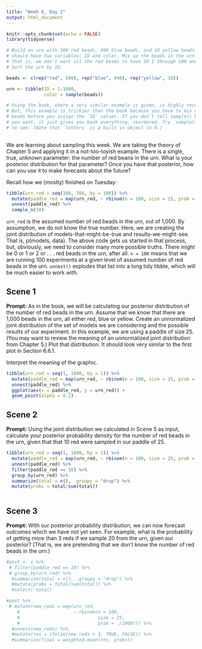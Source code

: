 ```yaml
---
title: "Week 6, Day 2"
output: html_document
---
```


```r
knitr::opts_chunk$set(echo = FALSE)
library(tidyverse)

# Build an urn with 500 red beads, 490 blue beads, and 10 yellow beads. The urn
# should have two variables: ID and color. Mix up the beads in the urn randomly.
# That is, we don't want all the red beads to have ID 1 through 500 and so on.
# Sort the urn by ID.

beads <- c(rep("red", 500), rep("blue", 490), rep("yellow", 10))

urn <- tibble(ID = 1:1000,
              color = sample(beads))

# Using the book, where a very similar example is given, is highly recommended.
# But, this example is trickier than the book because you have to mix up the
# beads before you assign the `ID` values. If you don't tell sample() how many
# you want, it just gives you back everything, reordered. Try `sample(letters)`
# to see. (Note that `letters` is a built in object in R.)
              
```

We are learning about sampling this week. We are taking the theory of Chapter 5 and applying it in a not-too-toyish example. There is a single, true, unknown parameter: the number of red beans in the urn. What is your posterior distribution for that parameter? Once you have that posterior, how can you use it to make forecasts about the future? 

Recall how we (mostly) finished on Tuesday:

```r
tibble(urn_red = seq(100, 700, by = 100)) %>% 
  mutate(paddle_red = map(urn_red, ~ rbinom(n = 100, size = 25, prob = ./1000))) %>% 
  unnest(paddle_red) %>% 
  sample_n(10)
```

`urn_red` is the assumed number of red beads in the urn, out of 1,000. By assumption, we do not know the true number. Here, we are creating the joint distribution of models-that-might-be-true and results-we-might-see. That is, p(models, data). The above code gets us started in that process, but, obviously, we need to consider many more possible truths. There might be 0 or 1 or 2 or . . . red beads in the urn, after all. `n = 100` means that we are running 100 experiments at a given level of assumed number of red beads in the urn. `unnest()` explodes that list into a long tidy tibble, which will be much easier to work with.



## Scene 1

**Prompt:** As in the book, we will be calculating our posterior distribution of the number of red beads in the urn. Assume that we know that there are 1,000 beads in the urn, all either red, blue or yellow. Create an unnormalized joint distribution of the set of models we are considering and the possible results of our experiment. In this example, we are using a paddle of size 25. (You may want to review the meaning of an unnormalized joint distribution from Chapter 5.) Plot that distribution. It should look very similar to the first plot in Section 6.6.1.

Interpret the meaning of the graphic.


```r

tibble(urn_red = seq(1, 1000, by = 1)) %>% 
  mutate(paddle_red = map(urn_red, ~ rbinom(n = 100, size = 25, prob = ./1000))) %>% 
  unnest(paddle_red) %>%
  ggplot(aes(x = paddle_red, y = urn_red)) +
  geom_point(alpha = 0.1)
```


## Scene 2

**Prompt:** Using the joint distribution we calculated in Scene 5 as input, calculate your posterior probability density for the number of red beads in the urn, given that that 10 red were sampled in our paddle of 25.

```r
tibble(urn_red = seq(1, 1000, by = 1)) %>% 
  mutate(paddle_red = map(urn_red, ~ rbinom(n = 100, size = 25, prob = ./1000))) %>% 
  unnest(paddle_red) %>%
  filter(paddle_red == 10) %>%
  group_by(urn_red) %>%
  summarize(total = n(), .groups = "drop") %>%
  mutate(probs = total/sum(total))
  
```



## Scene 3

**Prompt:** With our posterior probability distribution, we can now forecast outcomes which we have not yet seen. For example, what is the probability of getting more than 3 reds if we sample 20 from the urn, given our posterior? (That is, we are pretending that we don't know the number of red beads in the urn.)

```r
#post <- x %>%
 # filter(paddle_red == 10) %>%
 # group_by(urn_red) %>%
  #summarize(total = n(), .groups = "drop") %>%
  #mutate(probs = total/sum(total)) %>%
  #select(-total)

#post %>%
 # mutate(new_reds = map(urn_red, 
    #                    ~ rbinom(n = 100, 
    #                             size = 25, 
    #                             prob = ./1000))) %>%
  #unnest(new_reds) %>%
  #mutate(res = ifelse(new_reds > 3, TRUE, FALSE)) %>%
  #summarize(final = weighted.mean(res, probs))
  
```

